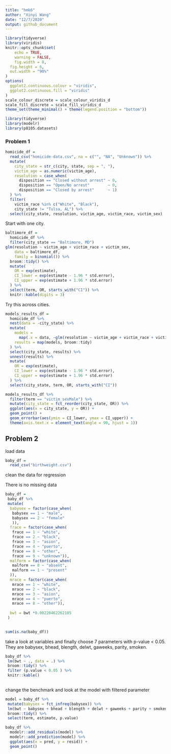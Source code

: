 ```yaml
---
title: "hmk6"
author: "Xinyi Wang"
date: "12/7/2020"
output: github_document
---
```



```r
library(tidyverse)
library(viridis)
knitr::opts_chunk$set(
	echo = TRUE,
	warning = FALSE,
	fig.width = 8, 
  fig.height = 6,
  out.width = "90%"
)
options(
  ggplot2.continuous.colour = "viridis",
  ggplot2.continuous.fill = "viridis"
)
scale_colour_discrete = scale_colour_viridis_d
scale_fill_discrete = scale_fill_viridis_d
theme_set(theme_minimal() + theme(legend.position = "bottom"))
```


```r
library(tidyverse)
library(modelr)
library(p8105.datasets)
```

### Problem 1

```r
homicide_df = 
  read_csv("homicide-data.csv", na = c("", "NA", "Unknown")) %>% 
  mutate(
    city_state = str_c(city, state, sep = ", "),
    victim_age = as.numeric(victim_age),
    resolution = case_when(
      disposition == "Closed without arrest" ~ 0,
      disposition == "Open/No arrest"        ~ 0,
      disposition == "Closed by arrest"      ~ 1)
  ) %>% 
  filter(
    victim_race %in% c("White", "Black"),
    city_state != "Tulsa, AL") %>% 
  select(city_state, resolution, victim_age, victim_race, victim_sex)
```


Start with one city.

```r
baltimore_df =
  homicide_df %>% 
  filter(city_state == "Baltimore, MD")
glm(resolution ~ victim_age + victim_race + victim_sex, 
    data = baltimore_df,
    family = binomial()) %>% 
  broom::tidy() %>% 
  mutate(
    OR = exp(estimate),
    CI_lower = exp(estimate - 1.96 * std.error),
    CI_upper = exp(estimate + 1.96 * std.error)
  ) %>% 
  select(term, OR, starts_with("CI")) %>% 
  knitr::kable(digits = 3)
```


Try this across cities.

```r
models_results_df = 
  homicide_df %>% 
  nest(data = -city_state) %>% 
  mutate(
    models = 
      map(.x = data, ~glm(resolution ~ victim_age + victim_race + victim_sex, data = .x, family = binomial())),
    results = map(models, broom::tidy)
  ) %>% 
  select(city_state, results) %>% 
  unnest(results) %>% 
  mutate(
    OR = exp(estimate),
    CI_lower = exp(estimate - 1.96 * std.error),
    CI_upper = exp(estimate + 1.96 * std.error)
  ) %>% 
  select(city_state, term, OR, starts_with("CI")) 
```

```r
models_results_df %>% 
  filter(term == "victim_sexMale") %>% 
  mutate(city_state = fct_reorder(city_state, OR)) %>% 
  ggplot(aes(x = city_state, y = OR)) + 
  geom_point() + 
  geom_errorbar(aes(ymin = CI_lower, ymax = CI_upper)) + 
  theme(axis.text.x = element_text(angle = 90, hjust = 1))
```



## Problem 2

load data

```r
baby_df = 
  read_csv("birthweight.csv") 
```

clean the data for regression 

There is no missing data

```r
baby_df = 
 baby_df %>% 
 mutate(
  babysex = factor(case_when(
   babysex == 1 ~ "male",
   babysex == 2 ~ "female"
   )),
  frace = factor(case_when(
   frace == 1 ~ "white",
   frace == 2 ~ "black",
   frace == 3 ~ "asion",
   frace == 4 ~ "puerto",
   frace == 8 ~ "other",
   frace == 9 ~ "unknown")),
  malform = factor(case_when(
   malform == 0 ~ "absent",
   malform == 1 ~ "present"
  )),
  mrace = factor(case_when(
   mrace == 1 ~ "white",
   mrace == 2 ~ "black",
   mrace == 3 ~ "asion",
   mrace == 4 ~ "puerto",
   mrace == 8 ~ "other")),
  
  bwt = bwt *0.00220462262185
 ) 
 

sum(is.na(baby_df))
```


take a look at variables and finally choose 7 parameters with p-value < 0.05. They are babysex, bhead, blength, delwt, gaweeks, parity, smoken. 

```r

baby_df %>% 
 lm(bwt ~ ., data = .) %>% 
 broom::tidy() %>% 
 filter (p.value < 0.05 ) %>% 
 knitr::kable()
  
```

change the benchmark and look at the model with filtered parameter 

```r
model = baby_df %>% 
 mutate(babysex = fct_infreq(babysex)) %>% 
 lm(bwt ~ babysex + bhead + blength + delwt + gaweeks + parity + smoken, data = .) %>% 
 broom::tidy() %>% 
 select(term, estimate, p.value)
```

```r
baby_df %>%
  modelr::add_residuals(model) %>% 
  modelr::add_prediction(model) %>% 
  ggplot(aes(x = pred, y = resid)) + 
  geom_point()
```